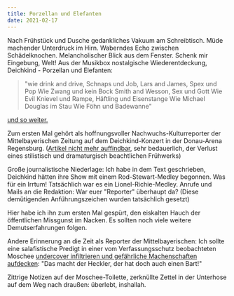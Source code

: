 ```yaml
---
title: Porzellan und Elefanten
date: 2021-02-17
---
```

Nach Frühstück und Dusche gedankliches Vakuum am Schreibtisch. Müde machender Unterdruck im Hirn. Waberndes Echo zwischen Schädelknochen. Melancholischer Blick aus dem Fenster. Schenk mir Eingebung, Welt! Aus der Musikbox nostalgische Wiederentdeckung, Deichkind - Porzellan und Elefanten: 

> "wie drink and drive, Schnaps und Job,
> Lars and James, Spex und Pop
> Wie Zwang und kein Bock
> Smith and Wesson, Sex und Gott
> Wie Evil Knievel und Rampe, Häftling und Eisenstange
> Wie Michael Douglas im Stau
> Wie Föhn und Badewanne"

[und so weiter.](https://open.spotify.com/track/3UWMhUp0mY8BYN09mS7b63?si=076kQVkkS6WKvLLi5MescA&utm_source=native-share-menu)

Zum ersten Mal gehört als hoffnungsvoller Nachwuchs-Kulturreporter der Mittelbayerischen Zeitung auf dem Deichkind-Konzert in der Donau-Arena Regensburg. ([Artikel nicht mehr auffindbar](https://www.mittelbayerische.de/suche/?scope=20000%2Cgalleries%2Cvideos&searchterm=bernhard%20heckler%20deichkind&interval=unlimited&page=1), sehr bedauerlich, der Verlust eines stilistisch und dramaturgisch beachtlichen Frühwerks)

Große journalistische Niederlage: Ich habe in dem Text geschrieben, Deichkind hätten ihre Show mit einem Rod-Stewart-Medley begonnen. Was für ein Irrtum! Tatsächlich war es ein Lionel-Richie-Medley. Anrufe und Mails an die Redaktion: War euer "Reporter" überhaupt da? (Diese demütigenden Anführungszeichen wurden tatsächlich gesetzt)

Hier habe ich ihn zum ersten Mal gespürt, den eiskalten Hauch der öffentlichen Missgunst im Nacken. Es sollten noch viele weitere Demutserfahrungen folgen. 

Andere Erinnerung an die Zeit als Reporter der Mittelbayerischen: Ich sollte eine salafistische Predigt in einer vom Verfassungsschutz beobachteten Moschee [undercover infiltrieren und gefährliche Machenschaften aufdecken](https://www.mittelbayerische.de/region/regensburg-stadt-nachrichten/salafist-predigt-in-regensburg-21179-art1205100.html): "Das macht der Heckler, der hat doch auch einen Bart!" 

Zittrige Notizen auf der Moschee-Toilette, zerknüllte Zettel in der Unterhose auf dem Weg nach draußen: überlebt, inshallah.